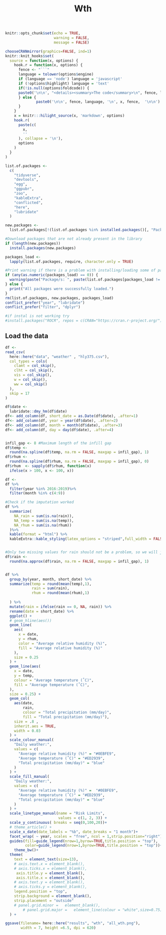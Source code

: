%Wth

```r
knitr::opts_chunk$set(echo = TRUE,
                      warning = FALSE,
                      message = FALSE)

chooseCRANmirror(graphics=FALSE, ind=1)
knitr::knit_hooks$set(
  source = function(x, options) {
    hook.r = function(x, options) {
      fence <- "```"
      language = tolower(options$engine)
      if (language == 'node') language = 'javascript'
      if (!options$highlight) language = 'text'
      if(!is.null(options$foldcode)) {
      paste0('\n\n', "<details><summary>The code</summary>\n", fence, language, '\n', x, fence,  '\n\n', "</details>\n")
      } else {
              paste0('\n\n', fence, language, '\n', x, fence,  '\n\n')
      }
    }
    x = knitr:::hilight_source(x, 'markdown', options)
    hook.r(
      paste(c(
        x, 
        ''
      ), collapse = '\n'), 
      options
    )
  }
)

```

```r
list.of.packages <-
  c(
    "tidyverse",
    "devtools",
    "egg",
    "ggpubr",
    "zoo",
    "kableExtra",
    "conflicted",
    "here",
    "lubridate"
  )

new.packages <-
  list.of.packages[!(list.of.packages %in% installed.packages()[, "Package"])]

#Download packages that are not already present in the library
if (length(new.packages))
  install.packages(new.packages)

packages_load <-
  lapply(list.of.packages, require, character.only = TRUE)

#Print warning if there is a problem with installing/loading some of packages
if (any(as.numeric(packages_load) == 0)) {
  warning(paste("Package/s: ", paste(list.of.packages[packages_load != TRUE], sep = ", "), "not loaded!"))
} else {
  print("All packages were successfully loaded.")
}
rm(list.of.packages, new.packages, packages_load)
conflict_prefer("year", "lubridate")
conflict_prefer("filter", "dplyr")

#if instal is not working try 
#install.packages("ROCR", repos = c(CRAN="https://cran.r-project.org/"))
```


## Load the data
 
```r
df <- 
read_csv(
  here::here("data", "weather" , "hly375.csv"),
  col_types = cols(
    clamt = col_skip(),
    clht = col_skip(),
    vis = col_skip(),
    w = col_skip(),
    ww = col_skip()
  ),
  skip = 17
)

df$date <-
  lubridate::dmy_hm(df$date)
df<- add_column(df, short_date = as.Date(df$date), .after=1)
df<- add_column(df, year = year(df$date), .after=2)
df<- add_column(df, month = month(df$date), .after=3)
df<- add_column(df, day = day(df$date), .after=4)


infil_gap <- 8 #Maximum length of the infill gap
df$temp <-
  round(na.spline(df$temp, na.rm = FALSE, maxgap = infil_gap), 1)
df$rhum <-
  round(na.spline(df$rhum, na.rm = FALSE, maxgap = infil_gap), 0)
df$rhum  <- sapply(df$rhum, function(x)
  ifelse(x > 100, x <- 100, x))

df <- 
df %>% 
  filter(year %in% 2016:2019)%>%
  filter(month %in% c(4:9)) 

#Check if the imputation worked
df %>%
  summarize(
    NA_rain = sum(is.na(rain)),
    NA_temp = sum(is.na(temp)),
    NA_rhum = sum(is.na(rhum))
  )%>% 
  kable(format = "html") %>% 
  kableExtra::kable_styling(latex_options = "striped",full_width = FALSE)


#Only two missing values for rain should not be a problem, so we will just do a linear interpolation
df$rain <- 
  round(na.approx(df$rain, na.rm = FALSE, maxgap = infil_gap), 1)


df %>%
  group_by(year, month, short_date) %>% 
  summarize(temp = round(mean(temp),1),
            rain = sum(rain),
            rhum = round(mean(rhum),1)
            
  ) %>%
  mutate(rain = ifelse(rain == 0, NA, rain)) %>% 
  rename(date = short_date) %>% 
  ggplot() +
  # geom_hline(aes())
  geom_line(
    aes(
      x = date,
      y = rhum,
      color = "Average relative humidity (%)",
      fill = "Average relative humidity (%)"
    ),
    size = 0.25
  ) +
  geom_line(aes(
    x = date,
    y = temp,
    colour = "Average temperature (˚C)",
    fill = "Average temperature (˚C)",
  ),
  size = 0.25) +
  geom_col(
    aes(date,
        rain,
        colour = "Total precipitation (mm/day)",
        fill = "Total precipitation (mm/day)"),
    size = .8 ,
    inherit.aes = TRUE,
    width = 0.03
  ) +
  scale_colour_manual(
    "Daily weather:",
    values = c(
      "Average relative humidity (%)" = "#0EBFE9",
      "Average temperature (˚C)" = "#ED2939",
      "Total precipitation (mm/day)" = "blue"
    )
  ) +
  scale_fill_manual(
    "Daily weather:",
    values = c(
      "Average relative humidity (%)" =  "#0EBFE9",
      "Average temperature (˚C)" = "#ED2939",
      "Total precipitation (mm/day)" = "blue"
    )
  ) +
  scale_linetype_manual(name = "Risk Limits",
                        values = c(1, 2, 3)) +
  scale_y_continuous( breaks = seq(0,100,20))+
  # theme_article() +
  scale_x_date(date_labels = "%b", date_breaks = "1 month")+
  facet_wrap( ~ year, scales = "free", ncol = 1,strip.position="right") +
  guides(fill=guide_legend(nrow=1,byrow=TRUE,title.position = "top"),
         color=guide_legend(nrow=1,byrow=TRUE,title.position = "top"))+
    theme_bw()+
  theme(
    text = element_text(size=13),
    # axis.text.x = element_blank(),
    # axis.ticks.x = element_blank(),
     axis.title.y = element_blank(),
     axis.title.x = element_blank(),
    # axis.text.y = element_blank(),
    # axis.ticks.y = element_blank(),
    legend.position = "top",
    strip.background = element_blank(), 
    strip.placement = "outside"
    # panel.grid.minor =   element_blank(),
        # panel.grid.major =   element_line(colour = "white",size=0.75)
  ) +

ggsave(filename= here::here("results", "wth", "all_wth.png"), 
       width = 7, height =6.5, dpi = 620)

```
